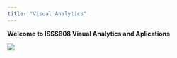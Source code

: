 ```yaml
---
title: "Visual Analytics"
---
```


**Welcome to ISSS608 Visual Analytics and Aplications**

![](images/Screenshot%202024-10-20%20095632.png)
